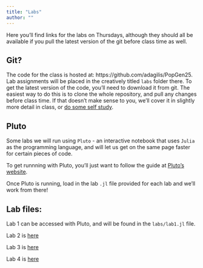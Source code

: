 ```yaml
---
title: "Labs"
author: ""
---
```


Here you'll find links for the labs on Thursdays, although they should all be available if you pull the latest version of the git before class time as well.

## Git?

The code for the class is hosted at: https://github.com/adagilis/PopGen25. Lab assignments will be placed in the creatively titled `labs` folder there. To get the latest version of the code, you'll need to download it from git. The easiest way to do this is to clone the whole repository, and pull any changes before class time. If that doesn't make sense to you, we'll cover it in slightly more detail in class, or [do some self study](https://swcarpentry.github.io/git-novice/).

## Pluto

Some labs we will run using `Pluto` - an interactive notebook that uses `Julia` as the programming language, and will let us get on the same page faster for certain pieces of code.

To get runnning with Pluto, you'll just want to follow the guide at [Pluto's website](https://plutojl.org/#install).

Once Pluto is running, load in the lab `.jl` file provided for each lab and we'll work from there!

## Lab files:

Lab 1 can be accessed with Pluto, and will be found in the `labs/lab1.jl` file.

Lab 2 is [here](labs/lab2.qmd)

Lab 3 is [here](labs/lab3.qmd)

Lab 4 is [here](labs/lab4.qmd)
